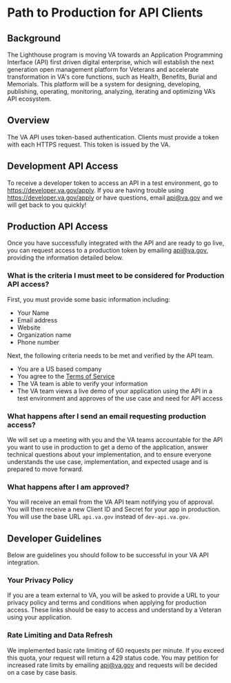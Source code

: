 # Path to Production for API Clients

## Background
The Lighthouse program is moving VA towards an Application Programming Interface (API) first driven digital enterprise, which will establish the next generation open management platform for Veterans and accelerate transformation in VA's core functions, such as Health, Benefits, Burial and Memorials. This platform will be a system for designing, developing, publishing, operating, monitoring, analyzing, iterating and optimizing VA’s API ecosystem. 

## Overview 

The VA API uses token-based authentication. Clients must provide a token with each HTTPS request. This token is issued by the VA. 

## Development API Access
To receive a developer token to access an API in a test environment, go to <https://developer.va.gov/apply>.  If you are having trouble using <https://developer.va.gov/apply> or have questions, email [api@va.gov](mailto:api@va.gov) and we will get back to you quickly!

## Production API Access
Once you have successfully integrated with the API and are ready to go live, you can request access to a production token by emailing [api@va.gov](mailto:api@va.gov), providing the information detailed below. 

### What is the criteria I must meet to be considered for Production API access?
First, you must provide some basic information including:
- Your Name
- Email address
- Website
- Organization name
- Phone number

Next, the following criteria needs to be met and verified by the API team. 

- You are a US based company
- You agree to the [Terms of Service](/explore/terms-of-service)
- The VA team is able to verify your information 
- The VA team views a live demo of your application using the API in a test environment and approves of the use case and need for API access

### What happens after I send an email requesting production access?
We will set up a meeting with you and the VA teams accountable for the API you want to use in production to get a demo of the application, answer technical questions about your implementation, and to ensure everyone understands the use case, implementation, and expected usage and is prepared to move forward. 

### What happens after I am approved?
You will receive an email from the VA API team notifying you of approval. You will then receive a new Client ID and Secret for your app in production. You will use the base URL `api.va.gov` instead of `dev-api.va.gov`.

## Developer Guidelines
Below are guidelines you should follow to be successful in your VA API integration.

### Your Privacy Policy
If you are a team external to VA, you will be asked to provide a URL to your privacy policy and terms and conditions when applying for production access. These links should be easy to access and understand by a Veteran using your application. 

### Rate Limiting and Data Refresh
We implemented basic rate limiting of 60 requests per minute. If you exceed this quota, your request will return a 429 status code.  You may petition for increased rate limits by emailing [api@va.gov](mailto:api@va.gov) and requests will be decided on a case by case basis. 
